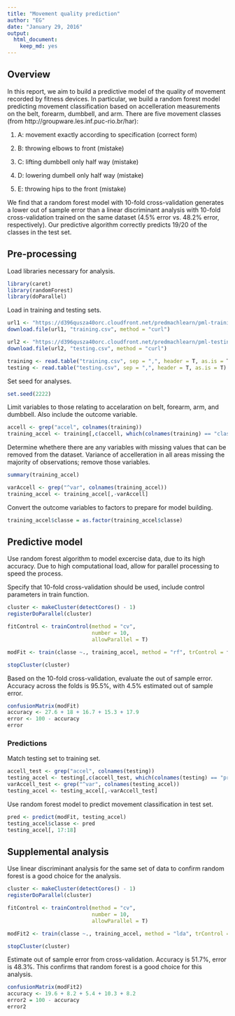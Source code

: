```yaml
---
title: "Movement quality prediction"
author: "EG"
date: "January 29, 2016"
output: 
  html_document: 
    keep_md: yes
---
```

## Overview
In this report, we aim to build a predictive model of the quality of movement recorded by fitness devices. In particular, we build a random forest model predicting movement classification based on accelleration measurements on the belt, forearm, dumbbell, and arm. There are five movement classes (from http://groupware.les.inf.puc-rio.br/har):

1) A: movement exactly according to specification (correct form)

2) B: throwing elbows to front (mistake)

3) C: lifting dumbbell only half way (mistake)

4) D: lowering dumbell only half way (mistake)

5) E: throwing hips to the front (mistake)

We find that a random forest model with 10-fold cross-validation generates a lower out of sample error than a linear discriminant analysis with 10-fold cross-validation trained on the same dataset (4.5% error vs. 48.2% error, respectively). Our predictive algorithm correctly predicts 19/20 of the classes in the test set.

## Pre-processing
Load libraries necessary for analysis.
``` r
library(caret)
library(randomForest)
library(doParallel)
```

Load in training and testing sets.
``` r
url1 <- "https://d396qusza40orc.cloudfront.net/predmachlearn/pml-training.csv"
download.file(url1, "training.csv", method = "curl")

url2 <- "https://d396qusza40orc.cloudfront.net/predmachlearn/pml-testing.csv"
download.file(url2, "testing.csv", method = "curl")

training <- read.table("training.csv", sep = ",", header = T, as.is = T)
testing <- read.table("testing.csv", sep = ",", header = T, as.is = T)
```

Set seed for analyses.
```r
set.seed(2222)
```

Limit variables to those relating to accelaration on belt, forearm, arm, and dumbbell. Also include the outcome variable.
``` r
accell <- grep("accel", colnames(training))
training_accel <- training[,c(accell, which(colnames(training) == "classe"))]
```

Determine whethere there are any variables with missing values that can be removed from the dataset. Variance of accelleration in all areas missing the majority of observations; remove those variables.
``` r
summary(training_accel)

varAccell <- grep("^var", colnames(training_accel))
training_accel <- training_accel[,-varAccell]
```

Convert the outcome variables to factors to prepare for model building.
``` r
training_accel$classe = as.factor(training_accel$classe)
```

## Predictive model
Use random forest algorithm to model excercise data, due to its high accuracy. Due to high computational load, allow for parallel processing to speed the process.

Specify that 10-fold cross-validation should be used, include control parameters in train function.
``` r
cluster <- makeCluster(detectCores() - 1)
registerDoParallel(cluster)

fitControl <- trainControl(method = "cv",
                           number = 10,
                           allowParallel = T)

modFit <- train(classe ~., training_accel, method = "rf", trControl = fitControl)

stopCluster(cluster)
```

Based on the 10-fold cross-validation, evaluate the out of sample error. Accuracy across the folds is 95.5%, with 4.5% estimated out of sample error.
``` r
confusionMatrix(modFit)
accuracy <- 27.6 + 18 + 16.7 + 15.3 + 17.9
error <- 100 - accuracy
error
```

### Predictions
Match testing set to training set.
``` r
accell_test <- grep("accel", colnames(testing))
testing_accel <- testing[,c(accell_test, which(colnames(testing) == "problem_id"))]
varAccell_test <- grep("^var", colnames(testing_accel))
testing_accel <- testing_accel[,-varAccell_test]
```

Use random forest model to predict movement classification in test set.
``` r
pred <- predict(modFit, testing_accel)
testing_accel$classe <- pred
testing_accel[, 17:18]
```

## Supplemental analysis
Use linear discriminant analysis for the same set of data to confirm random forest is a good choice for the analysis.
``` r
cluster <- makeCluster(detectCores() - 1)
registerDoParallel(cluster)

fitControl <- trainControl(method = "cv",
                           number = 10,
                           allowParallel = T)

modFit2 <- train(classe ~., training_accel, method = "lda", trControl = fitControl)

stopCluster(cluster)
```

Estimate out of sample error from cross-validation. Accuracy is 51.7%, error is 48.3%. This confirms that random forest is a good choice for this analysis.
``` r
confusionMatrix(modFit2)
accuracy <- 19.6 + 8.2 + 5.4 + 10.3 + 8.2
error2 = 100 - accuracy
error2
```
